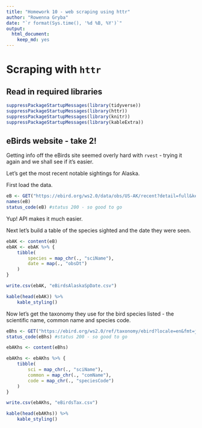 ```yaml
---
title: "Homework 10 - web scraping using httr"
author: "Rowenna Gryba"
date: "`r format(Sys.time(), '%d %B, %Y')`"
output:
  html_document:
    keep_md: yes
---
```


# Scraping with `httr`
## Read in required libraries
```r
suppressPackageStartupMessages(library(tidyverse))
suppressPackageStartupMessages(library(httr))
suppressPackageStartupMessages(library(knitr))
suppressPackageStartupMessages(library(kableExtra))
```

## eBirds website - take 2!
Getting info off the eBirds site seemed overly hard with `rvest` - trying it again and we shall see if it's easier.

Let's get the most recent notable sightings for Alaska.

First load the data.
```r
eB <- GET("https://ebird.org/ws2.0/data/obs/US-AK/recent?detail=full&key=4djb9hct7gta")
names(eB)
status_code(eB) #status 200 - so good to go
```
Yup! API makes it much easier. 

Next let's build a table of the species sighted and the date they were seen.
```r
ebAK <- content(eB) 
ebAK <- ebAK %>% {
	tibble(
		species = map_chr(., "sciName"),
		date = map(., "obsDt")
	)
}

write.csv(ebAK, "eBirdsAlaskaSpDate.csv")

kable(head(ebAK)) %>%
	kable_styling()
```

Now let's get the taxonomy they use for the bird species listed - the scientific name, common name and species code.
```r
eBhs <- GET("https://ebird.org/ws2.0/ref/taxonomy/ebird?locale=en&fmt=json&key=4djb9hct7gta")
status_code(eBhs) #status 200 - so good to go

ebAKhs <- content(eBhs)

ebAKhs <- ebAKhs %>% {
	tibble(
		sci = map_chr(., "sciName"),
		common = map_chr(., "comName"),
		code = map_chr(., "speciesCode")
	)
}

write.csv(ebAKhs, "eBirdsTax.csv")

kable(head(ebAKhs)) %>%
	kable_styling()

```